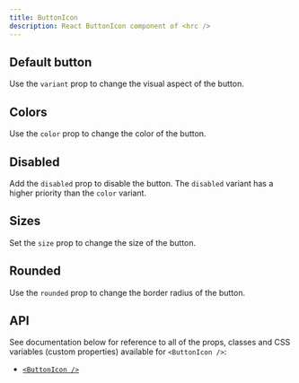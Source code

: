 ```yaml
---
title: ButtonIcon
description: React ButtonIcon component of <hrc />
---
```



## Default button

Use the `variant` prop to change the visual aspect of the button.

<Demo layout="row">
  <Demos.ButtonIconDefault />
</Demo>

<SourceCode code={defaultCode} title="default.tsx" />

## Colors

Use the `color` prop to change the color of the button.

<Demo layout="row" className="button-icon-colors">
  <Demos.ButtonIconColors />
</Demo>

<SourceCode code={colorsCode} title="colors.tsx" />

## Disabled

Add the `disabled` prop to disable the button. The `disabled` variant has a
higher priority than the `color` variant.

<Demo layout="grid" cols={3} withDisabled>
  <Demos.ButtonIconDisabled client:load />
</Demo>

<SourceCodeWithDisabled code={disabledCode} title="disabled.tsx" />

## Sizes

Set the `size` prop to change the size of the button.

<Demo layout="row">
  <Demos.ButtonIconSizes />
</Demo>

<SourceCode code={sizesCode} title="sizes.tsx" />

## Rounded

Use the `rounded` prop to change the border radius of the button.

<Demo layout="grid" cols={3}>
  <Demos.ButtonIconRounded />
</Demo>

<SourceCode code={roundedCode} title="rounded.tsx" />

## API

See documentation below for reference to all of the props, classes and CSS
variables (custom properties) available for `<ButtonIcon />`:

- [`<ButtonIcon />`](/hrc/api/button-icon)

